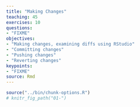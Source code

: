 ```yaml
---
title: "Making Changes"
teaching: 45
exercises: 10
questions:
- "FIXME"
objectives:
- "Making changes, examining diffs using RStudio"
- "Committing changes"
- "Pushing changes"
- "Reverting changes"
keypoints:
- "FIXME"
source: Rmd
---
```


```r
source("../bin/chunk-options.R")
# knitr_fig_path("01-")
```



